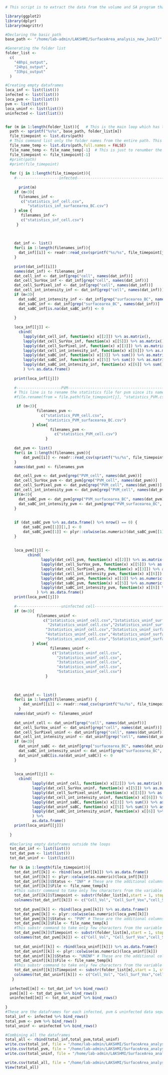 ```r
# This script is to extract the data from the volume and SA program that is being done with all the images using the macro "Modified_SA_vol_PVM_cellSep17.ijm". This script extracts information from two timepoints (48 & 24 hpi). This script has been modified slightly to take from 33hpi output bcz we have calculated only the volume related calculation in 33hpi infection. The output generated are  four csv files such as "infected_data.csv", "pvm_data.csv", "uninfected_data.csv" & "master_data.csv"
```

``` r
library(ggplot2)
library(dplyr)
library(magrittr)
```

```r
#Declaring the basic path 
base_path <- "/home/lab-admin/LAKSHMI/SurfaceArea_analysis_new_Jun17/"

#Generating the folder list
folder_list <-
  c(
    "48hpi_output",
    "24hpi_output",
    "33hpi_output"
  )

#Creating empty dataframes
loca_inf <- list(list())
infected <- list(list())
loca_pvm <- list(list())
pvm <- list(list())
loca_uninf <- list(list())
uninfected <- list(list())


for (m in 1:length(folder_list)){   # This is the main loop which has two timepoints folder
  path <- sprintf("%s%s", base_path, folder_list[m])
  file_timepoint <- list.dirs(path)
  # This command list only the folder names from the entire path. This is used just to get the image analysis results folder names
  file_name_temp <- list.dirs(path,full.names = FALSE) 
  file_name_temp <- file_name_temp[-1]  # This is just to renumber the array number
  file_timepoint <- file_timepoint[-1]
  #print(path)
  #print(file_timepoint)
  
  for (j in 1:length(file_timepoint)){
    #-------------------infected---------------------------------------------------------------
    
      print(m)
    if (m<3){
      filenames_inf <-
       c("statistics_inf_cell.csv",
          "statistics_inf_surfacearea_BC.csv")
    } else {
       filenames_inf <-
       c("statistics_inf_cell.csv")
     }
      
   
    
    dat_inf <- list()
    for(i in 1:length(filenames_inf)){
      dat_inf[[i]] <- readr::read_csv(sprintf("%s/%s", file_timepoint[j], filenames_inf[[i]]))
    }
    
    print(dat_inf[[i]])
    names(dat_inf) <- filenames_inf
    dat_cell_inf <- dat_inf[grep("cell", names(dat_inf))]
    dat_cell_SurVox_inf <- dat_inf[grep("cell", names(dat_inf))]
    dat_cell_SurPixel_inf <- dat_inf[grep("cell", names(dat_inf))]
    dat_cell_int_intensity_inf <- dat_inf[grep("cell", names(dat_inf))]
    if (m<3){
      dat_saBC_int_intensity_inf <- dat_inf[grep("surfacearea_BC", names(dat_inf))]
      dat_saBC_inf <- dat_inf[grep("surfacearea_BC", names(dat_inf))]
      dat_saBC_inf[is.na(dat_saBC_inf)] <- 0
      
    }
    
    loca_inf[[j]] <- 
      cbind(
        lapply(dat_cell_inf, function(x) x[[2]]) %>% as.matrix(),
        lapply(dat_cell_SurVox_inf, function(x) x[[5]]) %>% as.matrix(),
        lapply(dat_cell_SurPixel_inf, function(x) x[[3]]) %>% as.matrix(),
        lapply(dat_cell_int_intensity_inf, function(x) x[[6]]) %>% as.matrix(),
        lapply(dat_saBC_inf, function(x) x[[3]] %>% sum()) %>% as.matrix(),
        lapply(dat_saBC_inf, function(x) x[[5]] %>% sum()) %>% as.matrix(),
        lapply(dat_saBC_int_intensity_inf, function(x) x[[6]] %>% sum()) %>% as.matrix()
        ) %>% as.data.frame()
    
    print(loca_inf[[j]])
    
    #--------------------PVM------------------------------------------------------------------
    # This line is to rename the statistics file for pvm since its named differently. The temperory renaming is done to maintain the same pattern in the entire code
    #file.rename(from = file.path(file_timepoint[j], "statistics_PVM.csv"), to = file.path(file_timepoint[j], "statistics_PVM_cell.csv"))

     if (m<3){
              filenames_pvm <-
                c("statistics_PVM_cell.csv",
                  "statistics_PVM_surfacearea_BC.csv")
            } else{
                    filenames_pvm <-
                      c("statistics_PVM_cell.csv")
                  }
     
    dat_pvm <- list()
    for(i in 1:length(filenames_pvm)){
        dat_pvm[[i]] <- readr::read_csv(sprintf("%s/%s", file_timepoint[j], filenames_pvm[[i]]))
    }
    names(dat_pvm) <- filenames_pvm

    dat_cell_pvm <- dat_pvm[grep("PVM_cell", names(dat_pvm))]
    dat_cell_SurVox_pvm <- dat_pvm[grep("PVM_cell", names(dat_pvm))]
    dat_cell_SurPixel_pvm <- dat_pvm[grep("PVM_cell", names(dat_pvm))]
    dat_cell_int_intensity_pvm <- dat_pvm[grep("PVM_cell", names(dat_pvm))]
    if(m<3){
      dat_saBC_pvm <- dat_pvm[grep("PVM_surfacearea_BC", names(dat_pvm))]
      dat_saBC_int_intensity_pvm <- dat_pvm[grep("PVM_surfacearea_BC", names(dat_pvm))]
    }
    
    
    if (dat_saBC_pvm %>% as.data.frame() %>% nrow() == 0) {
        dat_saBC_pvm[[1]][1,] <- 0 
        dat_saBC_pvm[[1]] <- plyr::colwise(as.numeric)(dat_saBC_pvm[[1]])
    }
    
    
    loca_pvm[[j]] <- 
          cbind(
                lapply(dat_cell_pvm, function(x) x[[2]]) %>% as.matrix(),
                lapply(dat_cell_SurVox_pvm, function(x) x[[5]]) %>% as.matrix(),
                lapply(dat_cell_SurPixel_pvm, function(x) x[[3]]) %>% as.matrix(),
                lapply(dat_cell_int_intensity_pvm, function(x) x[[6]]) %>% as.matrix(),
                lapply(dat_saBC_pvm, function(x) x[[3]] %>% as.numeric() %>% sum()) %>% as.matrix(), 
                lapply(dat_saBC_pvm, function(x) x[[5]] %>% as.numeric() %>% sum()) %>% as.matrix(),
                lapply(dat_saBC_int_intensity_pvm, function(x) x[[6]] %>% as.numeric() %>% sum()) %>% as.matrix()
              ) %>% as.data.frame()
    print(loca_pvm[[j]])
    
    #--------------------uninfected cell------------------------------------------------------------------
    if (m<3){
              filenames_uninf <- 
                 c("1statistics_uninf_cell.csv","1statistics_uninf_surfacearea_BC.csv",
                   "2statistics_uninf_cell.csv","2statistics_uninf_surfacearea_BC.csv",
                  "3statistics_uninf_cell.csv","3statistics_uninf_surfacearea_BC.csv",
                  "4statistics_uninf_cell.csv","4statistics_uninf_surfacearea_BC.csv",
                  "5statistics_uninf_cell.csv","5statistics_uninf_surfacearea_BC.csv")
            } else{
                    filenames_uninf <- 
                     c("1statistics_uninf_cell.csv",
                       "2statistics_uninf_cell.csv",
                       "3statistics_uninf_cell.csv",
                       "4statistics_uninf_cell.csv",
                       "5statistics_uninf_cell.csv")
                  }
    
    
    
    dat_uninf <- list()
    for(i in 1:length(filenames_uninf)) {
        dat_uninf[[i]] <- readr::read_csv(sprintf("%s/%s", file_timepoint[j], filenames_uninf[[i]]))
      }
    names(dat_uninf) <- filenames_uninf
    
    dat_uninf_cell <- dat_uninf[grep("cell", names(dat_uninf))]
    dat_cell_SurVox_uninf <- dat_uninf[grep("cell", names(dat_uninf))]
    dat_cell_SurPixel_uninf <- dat_uninf[grep("cell", names(dat_uninf))]
    dat_cell_int_intensity_uninf <- dat_uninf[grep("cell", names(dat_uninf))]
    if (m<3){
      dat_uninf_saBC <- dat_uninf[grep("surfacearea_BC", names(dat_uninf))]
      dat_saBC_int_intensity_uninf <- dat_uninf[grep("surfacearea_BC", names(dat_uninf))]
      dat_uninf_saBC[is.na(dat_uninf_saBC)] <- 0
    }
    
   
    loca_uninf[[j]] <- 
      cbind(
            lapply(dat_uninf_cell, function(x) x[[2]]) %>% as.matrix(), 
            lapply(dat_cell_SurVox_uninf, function(x) x[[5]]) %>% as.matrix(),
            lapply(dat_cell_SurPixel_uninf, function(x) x[[3]]) %>% as.matrix(),
            lapply(dat_cell_int_intensity_uninf, function(x) x[[6]]) %>% as.matrix(),
            lapply(dat_uninf_saBC, function(x) x[[3]] %>% sum()) %>% as.matrix(), 
            lapply(dat_uninf_saBC, function(x) x[[5]] %>% sum()) %>% as.matrix(),
            lapply(dat_saBC_int_intensity_uninf, function(x) x[[6]] %>% as.numeric %>% sum()) %>% as.matrix()
            ) %>% 
            as.data.frame()
    print(loca_uninf[[j]])
    
  }
  
  #Declaring empty dataframes outside the loops
  tot_dat_inf <- list(list())
  tot_dat_pvm <- list(list())
  tot_dat_uninf <- list(list())
  
  for (k in 1:length(file_timepoint)){
    tot_dat_inf[[k]] <- rbind(loca_inf[[k]]) %>% as.data.frame()
    tot_dat_inf[[k]] <- plyr::colwise(as.numeric)(loca_inf[[k]])
    tot_dat_inf[[k]]$Status <- "INF" # These are the additional columns that we are adding in the dataframes 
    tot_dat_inf[[k]]$File <- file_name_temp[k]
    #This substr command to take only few characters from the variable (only "48hpi" from "48hpi_output")
    tot_dat_inf[[k]]$Timepoint <- substr(folder_list[m],start = 1, stop = 5) 
    colnames(tot_dat_inf[[k]]) <- c("Cell_Vol", "Cell_Surf_Vox","cell_Surf_Pix", "cell_int_intensity", "BC_SA_Pix", "BC_SA_Vox", "BC_int_intensity", "Status","File Name","Timepoint")
    
    tot_dat_pvm[[k]] <- rbind(loca_pvm[[k]]) %>% as.data.frame()
    tot_dat_pvm[[k]] <- plyr::colwise(as.numeric)(loca_pvm[[k]])
    tot_dat_pvm[[k]]$Status <- "PVM" # These are the additional columns that we are adding in the dataframes
    tot_dat_pvm[[k]]$File <- file_name_temp[k]
    #This substr command to take only few characters from the variable (only "48hpi" from "48hpi_output")
    tot_dat_pvm[[k]]$Timepoint <- substr(folder_list[m],start = 1, stop = 5)
    colnames(tot_dat_pvm[[k]]) <- c("Cell_Vol", "Cell_Surf_Vox","cell_Surf_Pix", "cell_int_intensity", "BC_SA_Pix", "BC_SA_Vox", "BC_int_intensity", "Status","File Name","Timepoint")
    
    tot_dat_uninf[[k]] <- rbind(loca_uninf[[k]]) %>% as.data.frame()
    tot_dat_uninf[[k]] <- plyr::colwise(as.numeric)(loca_uninf[[k]])
    tot_dat_uninf[[k]]$Status <- "UNINF" # These are the additional columns that we are adding in the dataframes
    tot_dat_uninf[[k]]$File <- file_name_temp[k]
    #This substr command to take only few characters from the variable (only "48hpi" from "48hpi_output")
    tot_dat_uninf[[k]]$Timepoint <- substr(folder_list[m],start = 1, stop = 5) 
    colnames(tot_dat_uninf[[k]]) <- c("Cell_Vol", "Cell_Surf_Vox","cell_Surf_Pix", "cell_int_intensity", "BC_SA_Pix", "BC_SA_Vox", "BC_int_intensity", "Status","File Name","Timepoint")
   }
  
  infected[[m]] <- tot_dat_inf %>% bind_rows()
  pvm[[m]] <- tot_dat_pvm %>% bind_rows()
  uninfected[[m]] <- tot_dat_uninf %>% bind_rows()
  
}
#These are the dataframes for each infected, pvm & uninfected data separately
total_inf <- infected %>% bind_rows()
total_pvm <- pvm %>% bind_rows()
total_uninf <- uninfected %>% bind_rows()

#Combining all the dataframes
total_all <- rbind(total_inf,total_pvm,total_uninf)
write.csv(total_inf, file = "/home/lab-admin/LAKSHMI/SurfaceArea_analysis_new_Jun17/Analysis_SA_vol/infected_data.csv")
write.csv(total_pvm, file = "/home/lab-admin/LAKSHMI/SurfaceArea_analysis_new_Jun17/Analysis_SA_vol/pvm_data.csv")
write.csv(total_uninf, file = "/home/lab-admin/LAKSHMI/SurfaceArea_analysis_new_Jun17/Analysis_SA_vol/uninfected_data.csv")

write.csv(total_all, file = "/home/lab-admin/LAKSHMI/SurfaceArea_analysis_new_Jun17/Analysis_SA_vol/master_data.csv")
View(total_all)

```

